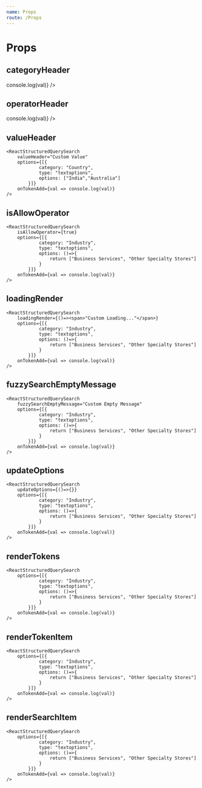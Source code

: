 ```yaml
---
name: Props
route: /Props
---
```



# Props

## categoryHeader

<Playground>
	<ReactStructuredQuerySearch
		categoryHeader="Custom Category"
		options={[
			{
				category: "Country",
				type: "textoptions",
				options: ["India", "Australia"]
			}
		]}
		onTokenAdd={val => console.log(val)}
	/>
</Playground>

## operatorHeader

<Playground>
	<ReactStructuredQuerySearch
		operatorHeader="Custom Operator"
		options={[
			{
				category: "Country",
				type: "textoptions",
				options: ["India", "Australia"]
			}
		]}
		onTokenAdd={val => console.log(val)}
	/>
</Playground>

## valueHeader

<Playground>

    <ReactStructuredQuerySearch
    	valueHeader="Custom Value"
    	options={[{
    			category: "Country",
    			type: "textoptions",
    			options: ["India","Australia"]
    		}]}
    	onTokenAdd={val => console.log(val)}
    />

</Playground>

## isAllowOperator

<Playground>

    <ReactStructuredQuerySearch
    	isAllowOperator={true}
    	options={[{
    			category: "Industry",
    			type: "textoptions",
    			options: ()=>{
    				return ["Business Services", "Other Specialty Stores"]
    			}
    		}]}
    	onTokenAdd={val => console.log(val)}
    />

</Playground>

## loadingRender

<Playground>

    <ReactStructuredQuerySearch
    	loadingRender={()=><span>"Custom Loading..."</span>}
    	options={[{
    			category: "Industry",
    			type: "textoptions",
    			options: ()=>{
    				return ["Business Services", "Other Specialty Stores"]
    			}
    		}]}
    	onTokenAdd={val => console.log(val)}
    />

</Playground>

## fuzzySearchEmptyMessage

<Playground>

    <ReactStructuredQuerySearch
    	fuzzySearchEmptyMessage="Custom Empty Message"
    	options={[{
    			category: "Industry",
    			type: "textoptions",
    			options: ()=>{
    				return ["Business Services", "Other Specialty Stores"]
    			}
    		}]}
    	onTokenAdd={val => console.log(val)}
    />

</Playground>

## updateOptions

<Playground>

    <ReactStructuredQuerySearch
    	updateOptions={()=>{}}
    	options={[{
    			category: "Industry",
    			type: "textoptions",
    			options: ()=>{
    				return ["Business Services", "Other Specialty Stores"]
    			}
    		}]}
    	onTokenAdd={val => console.log(val)}
    />

</Playground>

## renderTokens

<Playground>

    <ReactStructuredQuerySearch
    	options={[{
    			category: "Industry",
    			type: "textoptions",
    			options: ()=>{
    				return ["Business Services", "Other Specialty Stores"]
    			}
    		}]}
    	onTokenAdd={val => console.log(val)}
    />

</Playground>

## renderTokenItem

<Playground>

    <ReactStructuredQuerySearch
    	options={[{
    			category: "Industry",
    			type: "textoptions",
    			options: ()=>{
    				return ["Business Services", "Other Specialty Stores"]
    			}
    		}]}
    	onTokenAdd={val => console.log(val)}
    />

</Playground>

## renderSearchItem

<Playground>

    <ReactStructuredQuerySearch
    	options={[{
    			category: "Industry",
    			type: "textoptions",
    			options: ()=>{
    				return ["Business Services", "Other Specialty Stores"]
    			}
    		}]}
    	onTokenAdd={val => console.log(val)}
    />

</Playground>
